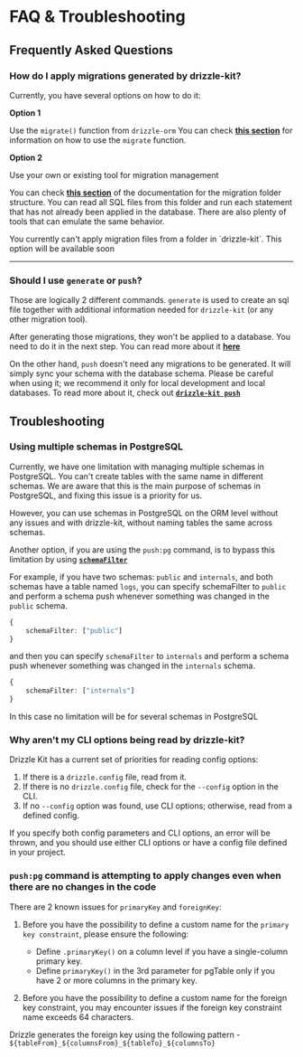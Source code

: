 
# FAQ & Troubleshooting

## Frequently Asked Questions

### **How do I apply migrations generated by drizzle-kit?**

Currently, you have several options on how to do it:

**Option 1**

Use the `migrate()` function from `drizzle-orm`
You can check **[this section](./overview#running-migrations)** for information on how to use the `migrate` function.

**Option 2**

Use your own or existing tool for migration management

You can check **[this section](./overview#migration-files)** of the documentation for the migration folder structure. 
You can read all SQL files from this folder and run each statement that has not already been applied in the database.
There are also plenty of tools that can emulate the same behavior.

<Callout>
    You currently can't apply migration files from a folder in `drizzle-kit`. This option will be available soon
</Callout>

---

### **Should I use `generate` or `push`?**

Those are logically 2 different commands. `generate` is used to create an sql file together with additional
information needed for `drizzle-kit` (or any other migration tool).

After generating those migrations, they won't be applied to a database. 
You need to do it in the next step. You can read more about it **[here](./faq#how-do-i-apply-migrations-generated-by-drizzle-kit)**

On the other hand, `push` doesn't need any migrations to be generated. It will
simply sync your schema with the database schema. Please be careful when using it;
we recommend it only for local development and local databases. To read more about it, check out **[`drizzle-kit push`](./overview#prototyping-with-db-push)**


## Troubleshooting

### **Using multiple schemas in PostgreSQL**

Currently, we have one limitation with managing multiple schemas in PostgreSQL. 
You can't create tables with the same name in different schemas. 
We are aware that this is the main purpose of schemas in PostgreSQL, and fixing this issue is a priority for us.

However, you can use schemas in PostgreSQL on the ORM level without any issues and with drizzle-kit,
without naming tables the same across schemas.

Another option, if you are using the `push:pg` command, is to bypass this limitation by using **[`schemaFilter`](./config-reference#schemafilter)**

For example, if you have two schemas: `public` and `internals`, and both schemas have a table named `logs`, 
you can specify schemaFilter to `public` and perform a schema push whenever something was changed in the `public` schema.
```ts
{
    schemaFilter: ["public"]
}
```
and then you can specify `schemaFilter` to `internals` and perform a schema push whenever something was changed in the `internals` schema.
```ts
{
    schemaFilter: ["internals"]
}
```

In this case no limitation will be for several schemas in PostgreSQL


### **Why aren't my CLI options being read by drizzle-kit?**

Drizzle Kit has a current set of priorities for reading config options:

1. If there is a `drizzle.config` file, read from it.
2. If there is no `drizzle.config` file, check for the `--config` option in the CLI.
3. If no `--config` option was found, use CLI options; otherwise, read from a defined config.

If you specify both config parameters and CLI options, an error will be thrown, and you should use 
either CLI options or have a config file defined in your project.

### `push:pg` command is attempting to apply changes even when there are no changes in the code

There are 2 known issues for `primaryKey` and `foreignKey`:

1. Before you have the possibility to define a custom name for the `primary key constraint`,
please ensure the following:

    - Define `.primaryKey()` on a column level if you have a single-column primary key.
    - Define `primaryKey()` in the 3rd parameter for pgTable only if you have 2 or more columns in the primary key.

2. Before you have the possibility to define a custom name for the foreign key constraint, 
you may encounter issues if the foreign key constraint name exceeds 64 characters. 

Drizzle generates the foreign key using the following pattern - `${tableFrom}_${columnsFrom}_${tableTo}_${columnsTo}`